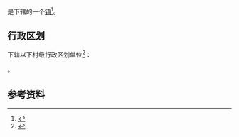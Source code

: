 {{中国乡级行政区|46/90/01/101/000}}

'''{{PAGENAMEBASE}}'''是{{PRC admin/fullname|46/90/01/101/000|3}}下辖的一个[[行政建制镇|镇]]<ref>{{PRC admin/ref sgc|{{PRC admin/parent|46/90/01/101/000}}}}</ref>。

== 行政区划 ==
{{PAGENAMEBASE}}下辖以下村级行政区划单位<ref>{{PRC admin/ref sgc|46/90/01/101/000}}</ref>：

{{PRC admin/children|46/90/01/101/000}}。

== 参考资料 ==
{{reflist}}

{{海南行政区划小作品}}
{{PRC admin/navcat|46/90/01/101/000}}